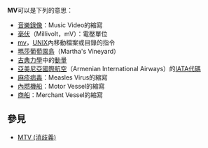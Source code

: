 '''MV'''可以是下列的意思：
* [[音樂錄影帶|音樂錄像]]：Music Video的縮寫
* [[毫伏|毫伏]]（Millivolt，mV）：電壓單位
* [[mv_(Unix)|mv]]，[[UNIX|UNIX]]內移動檔案或目錄的指令
* [[瑪莎葡萄園島|瑪莎葡萄園島]]（Martha's Vineyard）
* [[古典力學|古典力學]]中的[[動量|動量]]
* [[亞美尼亞國際航空|亞美尼亞國際航空]]（Armenian International Airways）的[[IATA代碼|IATA代碼]]
* [[麻疹病毒|麻疹病毒]]：Measles Virus的縮寫
* [[內燃機船|內燃機船]]：Motor Vessel的縮寫
* [[商船|商船]]：Merchant Vessel的縮寫

== 參見 ==
* [[MTV_(消歧義)|MTV (消歧義)]]

{{disambig|cat=二字拉丁字母縮寫消歧義}}